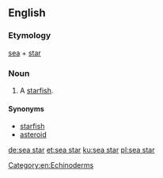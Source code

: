 {{also|seastar|sea-star}}
==English==

===Etymology===
[[sea]] + [[star]]

===Noun===
{{en-noun}}

# A [[starfish]].

====Synonyms====
*[[starfish]]
*[[asteroid]]
[[Category:en:Echinoderms]]

[[de:sea star]]
[[et:sea star]]
[[ku:sea star]]
[[pl:sea star]]